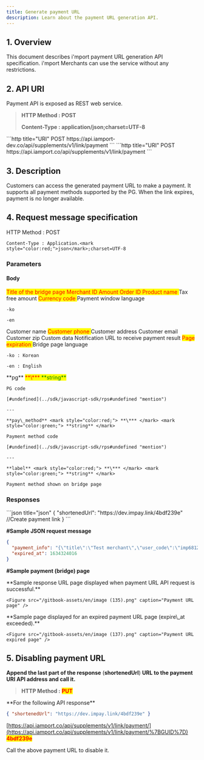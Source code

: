 ```yaml
---
title: Generate payment URL
description: Learn about the payment URL generation API.
---
```



## 1. Overview

This document describes i'mport payment URL generation API specification.
i'mport Merchants can use the service without any restrictions.

## 2. API URI

Payment API is exposed as REST web service.

> **HTTP Method : POST**
>
> **Content-Type : application/json;charset=UTF-8**

<Tabs>
  <Tab title="Development">
    ```http title="URI"
    POST https://api.iamport-dev.co/api/supplements/v1/link/payment
    ```
  </Tab>

  <Tab title="Prod">
    ```http title="URI"
    POST https://api.iamport.co/api/supplements/v1/link/payment
    ```
  </Tab>
</Tabs>

## 3. Description

Customers can access the generated payment URL to make a payment.
It supports all payment methods supported by the PG.
When the link expires, payment is no longer available.

## 4. Request message specification

<Swagger method="post" path="/payment" baseUrl="https://api.iamport.co/api/supplements/v1/link" summary="Creates a payment URL.">
  <SwaggerDescription>
    HTTP Method : POST

    Content-Type : Application.<mark style="color:red;">json</mark>;charset=UTF-8
  </SwaggerDescription>

  ### Parameters

  #### Body

  <SwaggerParameter name="title" type="String" required="true">
    <mark style="color:red;">
      Title of the bridge page
    </mark>
  </SwaggerParameter>

  <SwaggerParameter name="user_code" type="String" required="true">
    <mark style="color:red;">
      Merchant ID
    </mark>
  </SwaggerParameter>

  <SwaggerParameter name="amount" type="integer" required="true">
    <mark style="color:red;">
      Amount
    </mark>
  </SwaggerParameter>

  <SwaggerParameter name="merchant_uid" type="String" required="true">
    <mark style="color:red;">
      Order ID
    </mark>
  </SwaggerParameter>

  <SwaggerParameter name="name" type="String" required="true">
    <mark style="color:red;">
      Product name
    </mark>
  </SwaggerParameter>

  <SwaggerParameter name="tax_free" type="integer" required="false">
    Tax free amount
  </SwaggerParameter>

  <SwaggerParameter name="currency" type="String" required="true">
    <mark style="color:red;">
      Currency code
    </mark>
  </SwaggerParameter>

  <SwaggerParameter name="language" type="String" required="false">
    Payment window language

    -ko

    -en
  </SwaggerParameter>

  <SwaggerParameter name="buyer_name" type="String" required="false">
    Customer name
  </SwaggerParameter>

  <SwaggerParameter name="buyer_tel" type="String" required="true">
    <mark style="color:red;">
      Customer phone
    </mark>
  </SwaggerParameter>

  <SwaggerParameter name="buyer_addr" type="String" required="false">
    Customer address
  </SwaggerParameter>

  <SwaggerParameter name="buyer_email" type="String" required="false">
    Customer email
  </SwaggerParameter>

  <SwaggerParameter name="buyer_postcode" type="String" required="false">
    Customer zip
  </SwaggerParameter>

  <SwaggerParameter name="custom_data" type="Object" required="false">
    Custom data
  </SwaggerParameter>

  <SwaggerParameter name="notice_url" type="String" required="false">
    Notification URL to receive payment result
  </SwaggerParameter>

  <SwaggerParameter name="expired_at" type="String" required="true">
    <mark style="color:red;">
      Page expiration
    </mark>
  </SwaggerParameter>

  <SwaggerParameter name="display_language" type="String" required="false">
    Bridge page language

    -ko : Korean

    -en : English
  </SwaggerParameter>

  <SwaggerParameter name="pay_methods" type="Object" required="true">
    **pg** <mark style="color:red;"> **\*** </mark> <mark style="color:green;"> **string** </mark>

    PG code

    [#undefined](../sdk/javascript-sdk/rps#undefined "mention")

    ---

    **pay\_method** <mark style="color:red;"> **\*** </mark> <mark style="color:green;"> **string** </mark>

    Payment method code

    [#undefined](../sdk/javascript-sdk/rps#undefined "mention")

    ---

    **label** <mark style="color:red;"> **\*** </mark> <mark style="color:green;"> **string** </mark>

    Payment method shown on bridge page
  </SwaggerParameter>

  ### Responses

  <SwaggerResponse status="200: OK" description="Success">
    ```json title="json"
    {
      "shortenedUrl": "https://dev.impay.link/4bdf239e"  //Create payment link
    }
    ```
  </SwaggerResponse>
</Swagger>

**#Sample JSON request message**

```json title="json"
{
  "payment_info": "{\"title\":\"Test merchant\",\"user_code\":\"imp68124833\",\"amount\":10000,\"merchant_uid\":\"merchant_1630665784552\",\"name\":\"payment link test\",\"tax_free\":\"tax free amount\",\"currency\":\"KRW\",\"language\":\"ko\",\"buyer_name\":\"\",\"buyer_tel\":\"\",\"buyer_addr\":\"\",\"buyer_email\":\"\",\"buyer_postcode\":\"\",\"custom_data\":\"json_object\",\"notice_url\":\"notification url\",\"pay_methods\":[{\"pg\":\"INIpayTest\",\"pay_method\":\"card\",\"label\":\"credit/check card\"},{\"pg\":\"INIpayTest\",\"pay_method\":\"naverpay\",\"label\":\"Naver Pay\"},{\"pg\":\"INIpayTest\",\"pay_method\":\"kakaopay\",\"label\":\"Kakao Pay\"},{\"pg\":\"INIpayTest\",\"pay_method\":\"phone\",\"label\":\"mobile micropayment\"},{\"pg\":\"INIpayTest\",\"pay_method\":\"trans\",\"label\":\"account transfer\"},{\"pg\":\"INIpayTest\",\"pay_method\":\"vbank\",\"label\":\"virtual account\"}]}",
  "expired_at": 1634324016
}
```

**#Sample payment (bridge) page**

<Tabs>
  <Tab title="Payment (bridge) page">
    **Sample response URL page displayed when payment URL API request is successful.**

    <Figure src="/gitbook-assets/en/image (135).png" caption="Payment URL page" />
  </Tab>

  <Tab title=" Expired (bridge) page">
    **Sample page displayed for an expired payment URL page (expire\_at exceeded).**

    <Figure src="/gitbook-assets/en/image (137).png" caption="Payment URL expired page" />
  </Tab>
</Tabs>

## 5. Disabling payment URL

**Append the last part of the response** (**shortenedUrl**)
**URL to the payment URI API address and call it.**

> **HTTP Method :** <mark style="color:red;"> **PUT** </mark>

<Hint style="success">
  **For the following API response**

  ```json
  { "shortenedUrl": "https://dev.impay.link/4bdf239e" }
  ```

  [https://api.iamport.co/api/supplements/v1/link/payment/](https://api.iamport.co/api/supplements/v1/link/payment/%7BGUID%7D) <mark style="color:red;"> **4bdf239e** </mark>

  Call the above payment URL to disable it.
</Hint>
